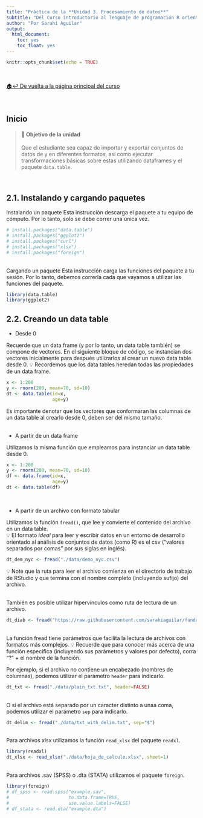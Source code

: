 ```yaml
---
title: "Práctica de la **Unidad 3. Procesamiento de datos**"
subtitle: "Del Curso introductorio al lenguaje de programación R orientado al análisis cuantitativo en Ciencias Sociales"
author: "Por Sarahí Aguilar"
output:
  html_document:
    toc: yes
    toc_float: yes
---
```


```r
knitr::opts_chunk$set(echo = TRUE)
```

<br/>

[🏠↩ De vuelta a la página principal del curso](index.html)

<br/>

## Inicio

> #### **🚀 Objetivo de la unidad** 
Que el estudiante sea capaz de importar y exportar conjuntos de datos de y en diferentes formatos, así como ejecutar transformaciones básicas sobre estas utilizando dataframes y el paquete `data.table`.

<br/>

## 2.1. Instalando y cargando paquetes

Instalando un paquete
Esta instrucción descarga el paquete a tu equipo de cómputo. Por lo tanto, solo se debe correr una única vez.
```r
# install.packages("data.table")
# install.packages("ggplot2")
# install.packages("curl")
# install.packages("xlsx")
# install.packages("foreign")
```

</br>
Cargando un paquete
Esta instrucción carga las funciones del paquete a tu sesión. Por lo tanto, debemos correrla cada que vayamos a utilizar las funciones del paquete.
```r
library(data.table)
library(ggplot2)
```

## 2.2. Creando un data table

* Desde 0

Recuerde que un data frame (y por lo tanto, un data table también) se compone de vectores. En el siguiente bloque de código, se instancian dos vectores inicialmente para después utilizarlos al crear un nuevo data table desde 0.
💡 Recordemos que los data tables heredan todas las propiedades de un data frame. 
```r
x <- 1:200
y <- rnorm(200, mean=70, sd=10)
dt <- data.table(id=x, 
                 age=y) 
```
Es importante denotar que los vectores que conformaran las columnas de un data table al crearlo desde 0, deben ser del mismo tamaño.  
<br/>

* A partir de un data frame

Utilizamos la misma función que empleamos para instanciar un data table desde 0.
```r
x <- 1:200
y <- rnorm(200, mean=70, sd=10)
df <- data.frame(id=x, 
                 age=y) 
dt <- data.table(df)
```
<br/>

* A partir de un archivo con formato tabular

Utilizamos la función ```fread()```, que lee y convierte el contenido del archivo en un data table.  
💡 El formato *ideal* para leer y escribir datos en un entorno de desarrollo orientado al análisis de conjuntos de datos (como R) es el csv ("valores separados por comas" por sus siglas en inglés).
```r
dt_dem_nyc <- fread("./data/demo_nyc.csv")
```
💡 Note que la ruta para leer el archivo comienza en el directorio de trabajo de RStudio y que termina con el nombre completo (incluyendo sufijo) del archivo.

</br>
También es posible utilizar hipervínculos como ruta de lectura de un archivo. 
```r
dt_diab <- fread("https://raw.githubusercontent.com/sarahiaguilar/fundamentos-cdd/main/datos/diabetes.csv")
```
</br>
La función fread tiene parámetros que facilita la lectura de archivos con formatos más complejos. 
💡 Recuerde que para conocer más acerca de una función específica (incluyendo sus parámetros y valores por defecto), corra "?" + el nombre de la función. 

Por ejemplo, si el archivo no contiene un encabezado (nombres de columnas), podemos utilizar el parámetro `header` para indicarlo.
```r
dt_txt <- fread("./data/plain_txt.txt", header=FALSE)
```

</br>
O si el archivo está separado por un caracter distinto a unaa coma, podemos utilizar el parámetro `sep` para indicarlo.
```r
dt_delim <- fread("./data/txt_with_delim.txt", sep="$")
```

</br>
Para archivos xlsx utilizamos la función `read_xlsx` del paquete `readxl`. 
```r
library(readxl)
dt_xlsx <- read_xlsx("./data/hoja_de_calculo.xlsx", sheet=1)
```

</br>
Para archivos .sav (SPSS) o .dta (STATA) utilizamos el paquete `foreign`. 
```r
library(foreign)
# df_spss <- read.spss("example.sav",
#                      to.data.frame=TRUE,
#                      use.value.labels=FALSE)
# df_stata <- read.dta("example.dta")
```

